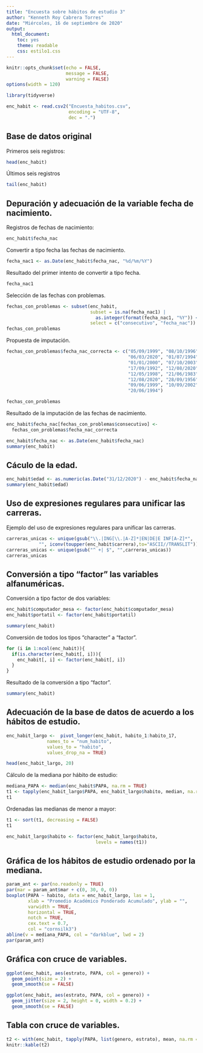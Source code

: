 ```yaml
---
title: "Encuesta sobre hábitos de estudio 3"
author: "Kenneth Roy Cabrera Torres"
date: "Miércoles, 16 de septiembre de 2020"
output: 
  html_document: 
    toc: yes
    theme: readable
    css: estilo1.css
---
```


```r
knitr::opts_chunk$set(echo = FALSE,
                      message = FALSE,
                      warning = FALSE)
options(width = 120)
```

```r
library(tidyverse)
```


```r
enc_habit <- read.csv2("Encuesta_habitos.csv", 
                       encoding = "UTF-8",
                       dec = ".")
```

## Base de datos original

Primeros seis registros:

```r
head(enc_habit)
```

Últimos seis registros

```r
tail(enc_habit)
```

## Depuración y adecuación de la variable fecha de nacimiento.


Registros de fechas de nacimiento:

```r
enc_habit$fecha_nac
```


Convertir a tipo fecha las fechas de nacimiento.

```r
fecha_nac1 <- as.Date(enc_habit$fecha_nac, "%d/%m/%Y")
```

Resultado del primer intento de convertir a tipo fecha.


```r
fecha_nac1
```

Selección de las fechas con problemas.

```r
fechas_con_problemas <- subset(enc_habit, 
                               subset = is.na(fecha_nac1) | 
                                 as.integer(format(fecha_nac1, "%Y")) < 1970, 
                               select = c("consecutivo", "fecha_nac"))
fechas_con_problemas
```

Propuesta de imputación.

```r
fechas_con_problemas$fecha_nac_correcta <- c("05/09/1999", "08/10/1996",
                                             "06/03/2020", "01/07/1994",
                                             "01/01/2000", "07/10/2003",
                                             "17/09/1992", "12/08/2020",
                                             "12/05/1998", "21/06/1983",
                                             "12/08/2020", "28/09/1956",
                                             "09/06/1999", "10/09/2002",
                                             "20/06/1994")
```


```r
fechas_con_problemas
```

Resultado de la imputación de las fechas de nacimiento.

```r
enc_habit$fecha_nac[fechas_con_problemas$consecutivo] <- 
  fechas_con_problemas$fecha_nac_correcta
```

```r
enc_habit$fecha_nac <- as.Date(enc_habit$fecha_nac)
summary(enc_habit)
```

## Cáculo de la edad.

```r
enc_habit$edad <- as.numeric(as.Date("31/12/2020") - enc_habit$fecha_nac)/365.25
summary(enc_habit$edad)
```
## Uso de expresiones regulares para unificar las carreras.

Ejemplo del uso de expresiones regulares para unificar las carreras.

```r
carreras_unicas <- unique(gsub("\\.|ING[\\.|A-Z]*|EN|DE|E INF[A-Z]*", 
            "", iconv(toupper(enc_habit$carrera),to="ASCII//TRANSLIT")))
carreras_unicas <- unique(gsub("^ +| $", "",carreras_unicas))
carreras_unicas
```
## Conversión a tipo "factor" las variables alfanuméricas.

Conversión a tipo factor de dos variables:

```r
enc_habit$computador_mesa <- factor(enc_habit$computador_mesa)
enc_habit$portatil <- factor(enc_habit$portatil)
```

```r
summary(enc_habit)
```

Conversión de todos los tipos "character" a "factor".

```r
for (i in 1:ncol(enc_habit)){
  if(is.character(enc_habit[, i])){
    enc_habit[, i] <- factor(enc_habit[, i])
  }
}
```

Resultado de la conversión a tipo "factor".

```r
summary(enc_habit)
```

## Adecuación de la base de datos de acuerdo a los hábitos de estudio.

```r
enc_habit_largo <-  pivot_longer(enc_habit, habito_1:habito_17,
               names_to = "num_habito",
               values_to = "habito",
               values_drop_na = TRUE)
```


```r
head(enc_habit_largo, 20)
```

Cálculo de la mediana por hábito de estudio:

```r
mediana_PAPA <- median(enc_habit$PAPA, na.rm = TRUE)
t1 <- tapply(enc_habit_largo$PAPA, enc_habit_largo$habito, median, na.rm = TRUE)
t1
```
Ordenadas las medianas de menor a mayor:

```r
t1 <- sort(t1, decreasing = FALSE)
t1
```

```r
enc_habit_largo$habito <- factor(enc_habit_largo$habito,
                                 levels = names(t1))
```

## Gráfica de los hábitos de estudio ordenado por la mediana.

```r
param_ant <- par(no.readonly = TRUE)
par(mar = param_ant$mar + c(0, 30, 0, 0))
boxplot(PAPA ~ habito, data = enc_habit_largo, las = 1,
        xlab = "Promedio Académico Ponderado Acumulado", ylab = "", 
        varwidth = TRUE,
        horizontal = TRUE,
        notch = TRUE,
        cex.text = 0.7,
        col = "cornsilk3")
abline(v = mediana_PAPA, col = "darkblue", lwd = 2)
par(param_ant)
```

## Gráfica con cruce de variables.

```r
ggplot(enc_habit, aes(estrato, PAPA, col = genero)) +
  geom_point(size = 2) +
  geom_smooth(se = FALSE)
```


```r
ggplot(enc_habit, aes(estrato, PAPA, col = genero)) +
  geom_jitter(size = 2, height = 0, width = 0.2) +
  geom_smooth(se = FALSE)
```

## Tabla con cruce de variables.


```r
t2 <- with(enc_habit, tapply(PAPA, list(genero, estrato), mean, na.rm = TRUE))
knitr::kable(t2)

```


